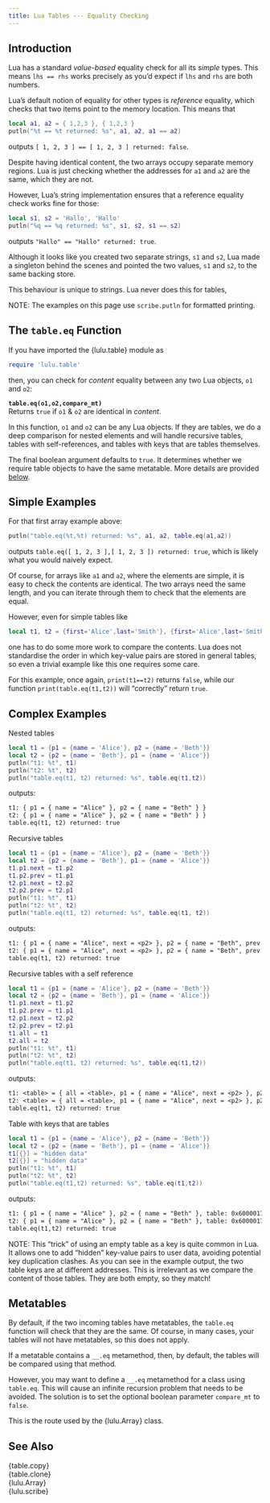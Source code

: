 ```yaml
---
title: Lua Tables --- Equality Checking
---
```


## Introduction

Lua has a standard *value-based* equality check for all its *simple* types.
This means `lhs == rhs` works precisely as you'd expect if `lhs` and `rhs` are both numbers.

Lua's default notion of equality for other types is *reference* equality, which checks that two items point to the memory location.
This means that
```lua
local a1, a2 = { 1,2,3 }, { 1,2,3 }
putln("%t == %t returned: %s", a1, a2, a1 == a2)
```
outputs `[ 1, 2, 3 ] == [ 1, 2, 3 ] returned: false`.

Despite having identical content, the two arrays occupy separate memory regions.
Lua is just checking whether the addresses for `a1` and `a2` are the same, which they are not.

However, Lua's string implementation ensures that a reference equality check works fine for those:
```lua
local s1, s2 = 'Hallo', 'Hallo'
putln("%q == %q returned: %s", s1, s2, s1 == s2)
```
outputs `"Hallo" == "Hallo" returned: true`.

Although it looks like you created two separate strings, `s1` and `s2`, Lua made a singleton behind the scenes and pointed the two values, `s1` and `s2`, to the same backing store.

This behaviour is unique to strings. Lua never does this for tables,

NOTE: The examples on this page use `scribe.putln` for formatted printing.

## The `table.eq` Function

If you have imported the {lulu.table} module as

```lua
require 'lulu.table'
```

then, you can check for *content* equality between any two Lua objects, `o1` and `o2`:

**`table.eq(o1,o2,compare_mt)`** <br>
Returns `true` if `o1` & `o2` are identical in *content*.

In this function, `o1` and `o2` can be any Lua objects.
If they are tables, we do a deep comparison for nested elements and will handle recursive tables, tables with self-references, and tables with keys that are tables themselves.

The final boolean argument defaults to `true`.
It determines whether we require table objects to have the same metatable.
More details are provided [below](#metatables).

## Simple Examples

For that first array example above:
```lua
putln("table.eq(%t,%t) returned: %s", a1, a2, table.eq(a1,a2))
```
outputs `table.eq([ 1, 2, 3 ],[ 1, 2, 3 ]) returned: true`, which is likely what you would naively expect.

Of course, for arrays like `a1` and `a2`, where the elements are simple, it is easy to check the contents are identical. The two arrays need the same length, and you can iterate through them to check that the elements are equal.

However, even for simple tables like
```lua
local t1, t2 = {first='Alice',last='Smith'}, {first='Alice',last='Smith'}
```
one has to do some more work to compare the contents.
Lua does not standardise the order in which key-value pairs are stored in general tables, so even a trivial example like this one requires some care.

For this example, once again, `print(t1==t2)` returns `false`, while our function `print(table.eq(t1,t2))` will “correctly” return `true`.

## Complex Examples

[Nested tables]{.bt}
```lua
local t1 = {p1 = {name = 'Alice'}, p2 = {name = 'Beth'}}
local t2 = {p2 = {name = 'Beth'}, p1 = {name = 'Alice'}}
putln("t1: %t", t1)
putln("t2: %t", t2)
putln("table.eq(t1, t2) returned: %s", table.eq(t1,t2))
```
outputs:
```txt
t1: { p1 = { name = "Alice" }, p2 = { name = "Beth" } }
t2: { p1 = { name = "Alice" }, p2 = { name = "Beth" } }
table.eq(t1, t2) returned: true
```

[Recursive tables]{.bt}
```lua
local t1 = {p1 = {name = 'Alice'}, p2 = {name = 'Beth'}}
local t2 = {p2 = {name = 'Beth'}, p1 = {name = 'Alice'}}
t1.p1.next = t1.p2
t1.p2.prev = t1.p1
t2.p1.next = t2.p2
t2.p2.prev = t2.p1
putln("t1: %t", t1)
putln("t2: %t", t2)
putln("table.eq(t1, t2) returned: %s", table.eq(t1, t2))
```
outputs:
```txt
t1: { p1 = { name = "Alice", next = <p2> }, p2 = { name = "Beth", prev = <p1> } }
t2: { p1 = { name = "Alice", next = <p2> }, p2 = { name = "Beth", prev = <p1> } }
table.eq(t1, t2) returned: true
```

[Recursive tables with a self reference]{.bt}
```lua
local t1 = {p1 = {name = 'Alice'}, p2 = {name = 'Beth'}}
local t2 = {p2 = {name = 'Beth'}, p1 = {name = 'Alice'}}
t1.p1.next = t1.p2
t1.p2.prev = t1.p1
t2.p1.next = t2.p2
t2.p2.prev = t2.p1
t1.all = t1
t2.all = t2
putln("t1: %t", t1)
putln("t2: %t", t2)
putln("table.eq(t1, t2) returned: %s", table.eq(t1,t2))
```
outputs:
```txt
t1: <table> = { all = <table>, p1 = { name = "Alice", next = <p2> }, p2 = { name = "Beth", prev = <p1> } }
t2: <table> = { all = <table>, p1 = { name = "Alice", next = <p2> }, p2 = { name = "Beth", prev = <p1> } }
table.eq(t1, t2) returned: true
```

[Table with keys that are tables]{.bt}
```lua
local t1 = {p1 = {name = 'Alice'}, p2 = {name = 'Beth'}}
local t2 = {p2 = {name = 'Beth'}, p1 = {name = 'Alice'}}
t1[{}] = "hidden data"
t2[{}] = "hidden data"
putln("t1: %t", t1)
putln("t2: %t", t2)
putln("table.eq(t1,t2) returned: %s", table.eq(t1,t2))
```
outputs:
```txt
t1: { p1 = { name = "Alice" }, p2 = { name = "Beth" }, table: 0x600001792d80 = "hidden data" }
t2: { p1 = { name = "Alice" }, p2 = { name = "Beth" }, table: 0x600001792dc0 = "hidden data" }
table.eq(t1,t2) returned: true
```

NOTE: This "trick" of using an empty table as a key is quite common in Lua.
It allows one to add "hidden" key-value pairs to user data, avoiding potential key duplication clashes.
As you can see in the example output, the two table keys are at different addresses.
This is irrelevant as we compare the content of those tables.
They are both empty, so they match!

## Metatables

By default, if the two incoming tables have metatables, the `table.eq` function will check that they are the same. Of course, in many cases, your tables will not have metatables, so this does not apply.

If a metatable contains a  `__.eq` metamethod, then, by default, the tables will be compared using that method.

However, you may want to define a `__.eq` metamethod for a class using `table.eq`.
This will cause an infinite recursion problem that needs to be avoided.
The solution is to set the optional boolean parameter `compare_mt` to `false`.

This is the route used by the {lulu.Array} class.

## See Also

{table.copy}   <br>
{table.clone}  <br>
{lulu.Array}   <br>
{lulu.scribe}